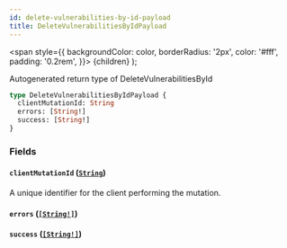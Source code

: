 ```yaml
---
id: delete-vulnerabilities-by-id-payload
title: DeleteVulnerabilitiesByIdPayload
---
```


<span
style={{
      backgroundColor: color,
      borderRadius: '2px',
      color: '#fff',
      padding: '0.2rem',
    }}>
{children}
</span>
);

Autogenerated return type of DeleteVulnerabilitiesById

```graphql
type DeleteVulnerabilitiesByIdPayload {
  clientMutationId: String
  errors: [String!]
  success: [String!]
}
```

### Fields

#### `clientMutationId` ([`String`](/api/scalars/string))

A unique identifier for the client performing the mutation.

#### `errors` ([`[String!]`](/api/scalars/string))

#### `success` ([`[String!]`](/api/scalars/string))
